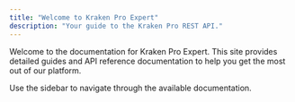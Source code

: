 ```yaml
---
title: "Welcome to Kraken Pro Expert"
description: "Your guide to the Kraken Pro REST API."
---
```


Welcome to the documentation for Kraken Pro Expert. This site provides detailed guides and API reference documentation to help you get the most out of our platform.

Use the sidebar to navigate through the available documentation.

